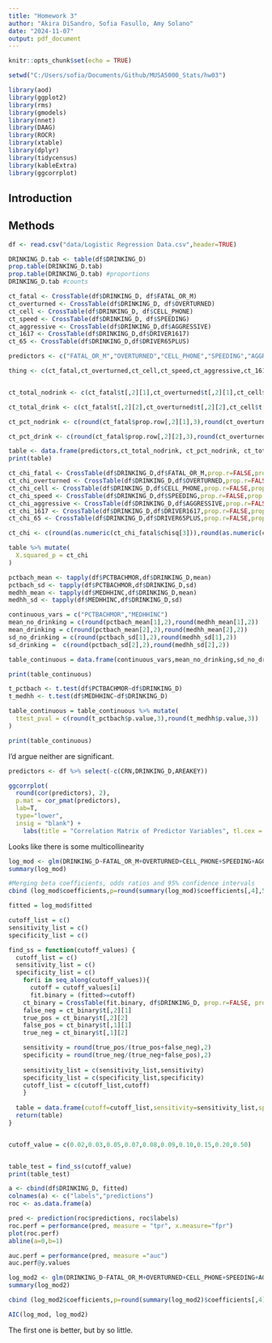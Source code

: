 ```yaml
---
title: "Homework 3"
author: "Akira DiSandro, Sofia Fasullo, Amy Solano"
date: "2024-11-07"
output: pdf_document
---
```


```r
knitr::opts_chunk$set(echo = TRUE)

setwd("C:/Users/sofia/Documents/Github/MUSA5000_Stats/hw03")

library(aod)
library(ggplot2)
library(rms)
library(gmodels)
library(nnet)
library(DAAG)
library(ROCR)
library(xtable)
library(dplyr)
library(tidycensus)
library(kableExtra)
library(ggcorrplot)

```

## Introduction

## Methods

```r
df <- read.csv("data/Logistic Regression Data.csv",header=TRUE)
```

```r
DRINKING_D.tab <- table(df$DRINKING_D)
prop.table(DRINKING_D.tab)
prop.table(DRINKING_D.tab) #proportions
DRINKING_D.tab #counts
```

```r
ct_fatal <- CrossTable(df$DRINKING_D, df$FATAL_OR_M)
ct_overturned <- CrossTable(df$DRINKING_D, df$OVERTURNED)
ct_cell <- CrossTable(df$DRINKING_D, df$CELL_PHONE)
ct_speed <- CrossTable(df$DRINKING_D, df$SPEEDING)
ct_aggressive <- CrossTable(df$DRINKING_D,df$AGGRESSIVE)
ct_1617 <- CrossTable(df$DRINKING_D,df$DRIVER1617)
ct_65 <- CrossTable(df$DRINKING_D,df$DRIVER65PLUS)
```

```r
predictors <- c("FATAL_OR_M","OVERTURNED","CELL_PHONE","SPEEDING","AGGRESSIVE","DRIVER1617","DRIVER65PLUS")

thing <- c(ct_fatal,ct_overturned,ct_cell,ct_speed,ct_aggressive,ct_1617,ct_65)


ct_total_nodrink <- c(ct_fatal$t[,2][1],ct_overturned$t[,2][1],ct_cell$t[,2][1],ct_speed$t[,2][1],ct_aggressive$t[,2][1],ct_1617$t[,2][1],ct_65$t[,2][1]) 

ct_total_drink <- c(ct_fatal$t[,2][2],ct_overturned$t[,2][2],ct_cell$t[,2][2],ct_speed$t[,2][2],ct_aggressive$t[,2][2],ct_1617$t[,2][2],ct_65$t[,2][2]) 

ct_pct_nodrink <- c(round(ct_fatal$prop.row[,2][1],3),round(ct_overturned$prop.row[,2][1],3),round(ct_cell$prop.row[,2][1],3),round(ct_speed$prop.row[,2][1],3),round(ct_aggressive$prop.row[,2][1],3),round(ct_1617$prop.row[,2][1],3),round(ct_65$prop.row[,2][1],3))

ct_pct_drink <- c(round(ct_fatal$prop.row[,2][2],3),round(ct_overturned$prop.row[,2][2],3),round(ct_cell$prop.row[,2][2],3),round(ct_speed$prop.row[,2][2],3),round(ct_aggressive$prop.row[,2][2],3),round(ct_1617$prop.row[,2][2],3),round(ct_65$prop.row[,2][2],3))


```

```r

table <- data.frame(predictors,ct_total_nodrink, ct_pct_nodrink, ct_total_drink, ct_pct_drink)
print(table)
```

```r
ct_chi_fatal <- CrossTable(df$DRINKING_D,df$FATAL_OR_M,prop.r=FALSE,prop.t=FALSE,prop.chisq=FALSE, chisq=TRUE)
ct_chi_overturned <- CrossTable(df$DRINKING_D,df$OVERTURNED,prop.r=FALSE,prop.t=FALSE,prop.chisq=FALSE, chisq=TRUE)
ct_chi_cell <- CrossTable(df$DRINKING_D,df$CELL_PHONE,prop.r=FALSE,prop.t=FALSE,prop.chisq=FALSE, chisq=TRUE)
ct_chi_speed <- CrossTable(df$DRINKING_D,df$SPEEDING,prop.r=FALSE,prop.t=FALSE,prop.chisq=FALSE, chisq=TRUE)
ct_chi_aggressive <- CrossTable(df$DRINKING_D,df$AGGRESSIVE,prop.r=FALSE,prop.t=FALSE,prop.chisq=FALSE, chisq=TRUE)
ct_chi_1617 <- CrossTable(df$DRINKING_D,df$DRIVER1617,prop.r=FALSE,prop.t=FALSE,prop.chisq=FALSE, chisq=TRUE)
ct_chi_65 <- CrossTable(df$DRINKING_D,df$DRIVER65PLUS,prop.r=FALSE,prop.t=FALSE,prop.chisq=FALSE, chisq=TRUE)
```


```r

ct_chi <- c(round(as.numeric(ct_chi_fatal$chisq[3])),round(as.numeric(ct_chi_overturned$chisq[3]),10),round(as.numeric(ct_chi_cell$chisq[3]),10),round(as.numeric(ct_chi_speed$chisq[3]),10),round(as.numeric(ct_chi_aggressive$chisq[3]),10),round(as.numeric(ct_chi_1617$chisq[3]),10),round(as.numeric(ct_chi_65$chisq[3]),10))

```

```r
table %>% mutate(
  X.squared_p = ct_chi
)
```

```r
pctbach_mean <- tapply(df$PCTBACHMOR,df$DRINKING_D,mean)
pctbach_sd <- tapply(df$PCTBACHMOR,df$DRINKING_D,sd)
medhh_mean <- tapply(df$MEDHHINC,df$DRINKING_D,mean)
medhh_sd <- tapply(df$MEDHHINC,df$DRINKING_D,sd)
```

```r

continuous_vars = c("PCTBACHMOR","MEDHHINC")
mean_no_drinking = c(round(pctbach_mean[1],2),round(medhh_mean[1],2))
mean_drinking = c(round(pctbach_mean[2],2),round(medhh_mean[2],2))
sd_no_drinking = c(round(pctbach_sd[1],2),round(medhh_sd[1],2))
sd_drinking =  c(round(pctbach_sd[2],2),round(medhh_sd[2],2))

table_continuous = data.frame(continuous_vars,mean_no_drinking,sd_no_drinking,mean_drinking,sd_drinking)

print(table_continuous)
```

```r
t_pctbach <- t.test(df$PCTBACHMOR~df$DRINKING_D)
t_medhh <- t.test(df$MEDHHINC~df$DRINKING_D)
```

```r
table_continuous = table_continuous %>% mutate(
  ttest_pval = c(round(t_pctbach$p.value,3),round(t_medhh$p.value,3))
)

print(table_continuous)
```
I'd argue neither are significant.

```r
predictors <- df %>% select(-c(CRN,DRINKING_D,AREAKEY))

ggcorrplot(
  round(cor(predictors), 2),
  p.mat = cor_pmat(predictors),
  lab=T,
  type="lower",
  insig = "blank") +  
    labs(title = "Correlation Matrix of Predictor Variables", tl.cex = 0.5, tl.col = "black")

```

Looks like there is some multicollinearity

```r

log_mod <- glm(DRINKING_D~FATAL_OR_M+OVERTURNED+CELL_PHONE+SPEEDING+AGGRESSIVE+DRIVER1617+DRIVER65PLUS+PCTBACHMOR+MEDHHINC,data=df,family="binomial")
summary(log_mod)
```

```r
#Merging beta coefficients, odds ratios and 95% confidence intervals
cbind (log_mod$coefficients,p=round(summary(log_mod)$coefficients[,4],5) ,exp(cbind(OR = coef(log_mod), confint(log_mod))))
```

```r

fitted = log_mod$fitted  

cutoff_list = c()
sensitivity_list = c()
specificity_list = c()

find_ss = function(cutoff_values) {
  cutoff_list = c()
  sensitivity_list = c()
  specificity_list = c()
    for(i in seq_along(cutoff_values)){ 
      cutoff = cutoff_values[i]
      fit.binary = (fitted>=cutoff)
    ct_binary = CrossTable(fit.binary, df$DRINKING_D, prop.r=FALSE, prop.t=FALSE, prop.chisq=FALSE)
    false_neg = ct_binary$t[,2][1]
    true_pos = ct_binary$t[,2][2]
    false_pos = ct_binary$t[,1][1]
    true_neg = ct_binary$t[,1][2]

    sensitivity = round(true_pos/(true_pos+false_neg),2)
    specificity = round(true_neg/(true_neg+false_pos),2)
  
    sensitivity_list = c(sensitivity_list,sensitivity)
    specificity_list = c(specificity_list,specificity)
    cutoff_list = c(cutoff_list,cutoff)
    }
  
  table = data.frame(cutoff=cutoff_list,sensitivity=sensitivity_list,specificity=specificity_list)
  return(table)
}


cutoff_value = c(0.02,0.03,0.05,0.07,0.08,0.09,0.10,0.15,0.20,0.50)


table_test = find_ss(cutoff_value)
print(table_test)
```
```r
a <- cbind(df$DRINKING_D, fitted)
colnames(a) <- c("labels","predictions")
roc <- as.data.frame(a)

pred <- prediction(roc$predictions, roc$labels)
roc.perf = performance(pred, measure = "tpr", x.measure="fpr")
plot(roc.perf)
abline(a=0,b=1)
```

```r
auc.perf = performance(pred, measure ="auc")
auc.perf@y.values
```
```r
log_mod2 <- glm(DRINKING_D~FATAL_OR_M+OVERTURNED+CELL_PHONE+SPEEDING+AGGRESSIVE+DRIVER1617+DRIVER65PLUS,data=df,family="binomial")
summary(log_mod2)
```
```r
cbind (log_mod2$coefficients,p=round(summary(log_mod2)$coefficients[,4],5) ,exp(cbind(OR = coef(log_mod2), confint(log_mod2))))
```

```r
AIC(log_mod, log_mod2)
```

The first one is better, but by so little.
